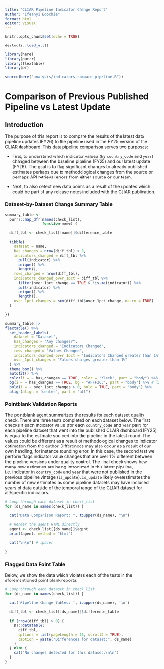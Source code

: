 ```yaml
---
title: "CLIAR Pipeline Indicator Change Report"
author: "Ifeanyi Edochie"
format: html
editor: visual
---
```



```r
knitr::opts_chunk$set(echo = TRUE)

devtools::load_all()

library(here)
library(purrr)
library(flextable)
library(DT)

source(here("analysis/indicators_compare_pipeline.R"))

```

# Comparison of Previous Published Pipeline vs Latest Update

## Introduction
The purpose of this report is to compare the results of the latest data pipeline updates (FY26) to the pipeline used in the FY25 version of the CLIAR dashboard. This data pipeline comparison serves two purposes:

* First, to understand which indicator values (by `country_code` and `year`) changed between the baseline pipeline (FY25) and our latest update (FY26). The goal is to flag significant changes to already published estimates perhaps due to methodological changes from the source or perhaps API retrieval errors from either source or our team. 

* Next, to also detect new data points as a result of the updates which could be part of any release notes included with the CLIAR publication. 

### Dataset-by-Dataset Change Summary Table

```r

summary_table <- 
  purrr::map_dfr(names(check_list), 
                 function(name) {
  
  diff_tbl <- check_list[[name]]$difference_table
  
  tibble(
    dataset = name,
    has_changes = nrow(diff_tbl) > 0,
    indicators_changed = diff_tbl %>%
      pull(indicator) %>%
      unique() %>%
      length(),
    rows_changed = nrow(diff_tbl),
    indicators_changed_over_1pct = diff_tbl %>%
      filter(over_1pct_change == TRUE & !is.na(indicator)) %>%
      pull(indicator) %>%
      unique() %>%
      length(),
    over_1pct_changes = sum(diff_tbl$over_1pct_change, na.rm = TRUE)
  )
  
})

summary_table |>
flextable() %>%
  set_header_labels(
    dataset = "Dataset",
    has_changes = "Any changes?",
    indicators_changed = "Indicators Changed",
    rows_changed = "Values Changed",
    indicators_changed_over_1pct = "Indicators Changed greater than 1%",
    over_1pct_changes = "Values changes greater than 1%"
  ) %>%
  theme_box() %>%
  autofit() %>%
  color(i = ~ has_changes == TRUE, color = "black", part = "body") %>%
  bg(i = ~ has_changes == TRUE, bg = "#FFF2CC", part = "body") %>% # light yellow for changed datasets
  bold(i = ~ over_1pct_changes > 0, bold = TRUE, part = "body") %>%
  align(align = "center", part = "all")

```



### Pointblank Validation Reports

The pointblank agent summarizes the results for each dataset quality check. There are three tests completed on each dataset below. The first checks if each indicator value (for each `country_code` and `year` pair) for each pipeline dataset that went into the published CLAIR dashboard (FY25) is equal to the estimate sourced into the pipeline in the latest round. The values could be different as a result of methodological changes to indicator estimation from the author. Differences may also occur as a result of our own handling, for instance rounding error. In this case, the second test we perform flags indicator value changes that are over 1% different between the pipeline versions under quality control. The final check shows how many new estimates are being introduced in this latest pipeline, i.e. indicator in `country_code` and `year` that were not published in the previous pipeline vintage (`is_update`). `is_update` likely overestimates the number of new estimates as some pipeline datasets may have included years of data outside of the temporal range of the CLIAR dataset for all/specific indicators. 


```r

# Loop through each dataset in check_list
for (ds_name in names(check_list)) {
  
  cat("Data Comparison Report: ", toupper(ds_name), "\n")
  
  # Render the agent HTML directly
  agent <- check_list[[ds_name]]$agent
  print(agent, method = "html")
  
  cat("\n\n") # spacer
  
}

```


### Flagged Data Point Table

Below, we show the data which violates each of the tests in the aforementioned point blank reports.


```r

# Loop through each dataset in check_list
for (ds_name in names(check_list)) {
  
  cat("Pipeline Change Tables: ", toupper(ds_name), "\n")
  
  diff_tbl <- check_list[[ds_name]]$difference_table
  
  if (nrow(diff_tbl) > 0) {
    DT::datatable(
      diff_tbl,
      options = list(pageLength = 10, scrollX = TRUE),
      caption = paste("Differences for dataset:", ds_name)
    )
  } else {
    cat("No changes detected for this dataset.\n\n")
  }
}

```

